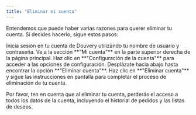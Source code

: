 ```yaml
---
title: "Eliminar mi cuenta"
---
```


Entendemos que puede haber varias razones para querer eliminar tu cuenta. Si decides hacerlo, sigue estos pasos:

<Steps>
    <Step title="Iniciar sesión">
        Inicia sesión en tu cuenta de Douvery utilizando tu nombre de usuario y contraseña.
    </Step>
    <Step title="Accede a tu cuenta">
        Ve a la sección **"Mi cuenta"** en la parte superior derecha de la página principal.
    </Step>
    <Step title="Configuración de la cuenta">
        Haz clic en **"Configuración de la cuenta"** para acceder a las opciones de configuración.
    </Step>
    <Step title="Encontrar la opción de eliminación">
        Desplázate hacia abajo hasta encontrar la opción **"Eliminar cuenta"**.
    </Step>
    <Step title="Confirmar eliminación">
        Haz clic en **"Eliminar cuenta"** y sigue las instrucciones en pantalla para completar el proceso de eliminación de tu cuenta.
    </Step>
</Steps>

Por favor, ten en cuenta que al eliminar tu cuenta, perderás el acceso a todos los datos de la cuenta, incluyendo el historial de pedidos y las listas de deseos.

 
